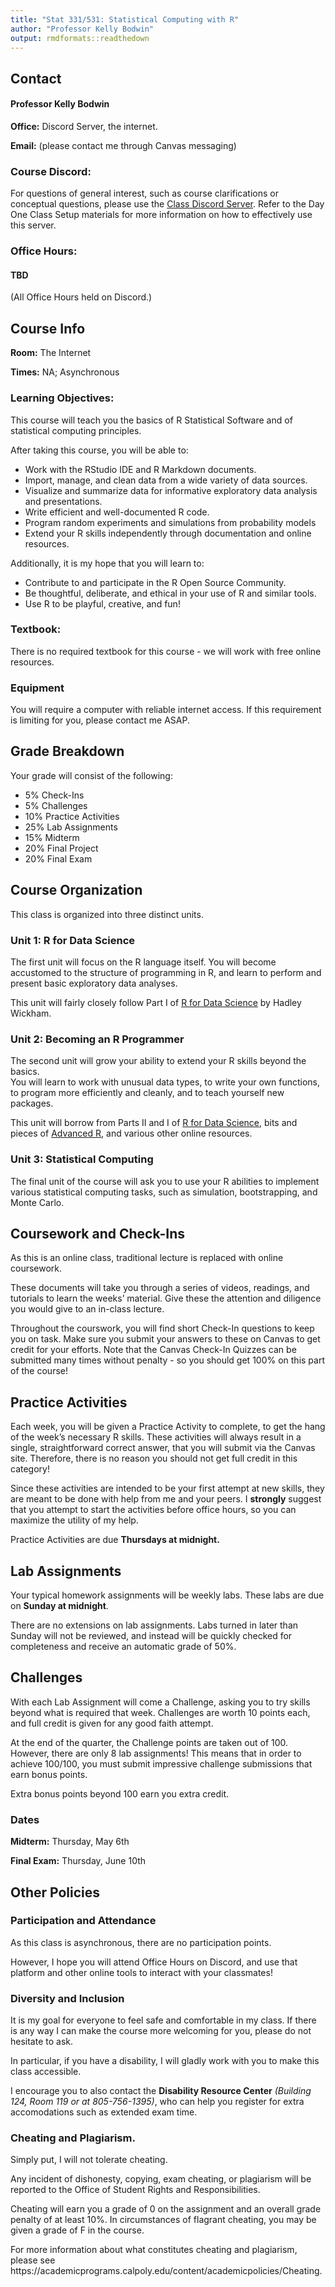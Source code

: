 ```yaml
---
title: "Stat 331/531: Statistical Computing with R"
author: "Professor Kelly Bodwin"
output: rmdformats::readthedown
---
```

## Contact

#### Professor Kelly Bodwin

**Office:** Discord Server, the internet.

**Email:** (please contact me through Canvas messaging)


### Course Discord:

For questions of general interest, such as course clarifications or conceptual questions, please use the [Class Discord Server](https://discord.gg/tuS3RjMWH7).  Refer to the Day One Class Setup
materials for more information on how to effectively use this server.


### Office Hours:

#### TBD

(All Office Hours held on Discord.)


## Course Info

**Room:** The Internet

**Times:** NA; Asynchronous

### Learning Objectives:

This course will teach you the basics of R Statistical Software and of statistical computing principles.

After taking this course, you will be able to:

* Work with the RStudio IDE and R Markdown documents.
* Import, manage, and clean data from a wide variety of data sources.
* Visualize and summarize data for informative exploratory data analysis and presentations.
* Write efficient and well-documented R code.
* Program random experiments and simulations from probability models
* Extend your R skills independently through documentation and online resources.

Additionally, it is my hope that you will learn to:

* Contribute to and participate in the R Open Source Community.
* Be thoughtful, deliberate, and ethical in your use of R and similar tools.
* Use R to be playful, creative, and fun!



### Textbook:

There is no required textbook for this course - we will work with free online resources.  

### Equipment

You will require a computer with reliable internet access.  If this requirement
is limiting for you, please contact me ASAP.


## Grade Breakdown

Your grade will consist of the following:

- 5% Check-Ins
- 5% Challenges
- 10% Practice Activities
- 25% Lab Assignments
- 15% Midterm
- 20% Final Project
- 20% Final Exam

## Course Organization

This class is organized into three distinct units.

### Unit 1:  R for Data Science

The first unit will focus on the R language itself.  You will become accustomed to the structure of programming in R, and learn to perform and present basic exploratory data analyses.  

This unit will fairly closely follow Part I of [R for Data Science](https://r4ds.had.co.nz/) by Hadley Wickham.


### Unit 2: Becoming an R Programmer

The second unit will grow your ability to extend your R skills beyond the basics.  
You will learn to work with unusual data types, to write your own functions, to 
program more efficiently and cleanly, and to teach yourself new packages.

This unit will borrow from Parts II and I of [R for Data Science](https://r4ds.had.co.nz/), 
bits and pieces of [Advanced R](https://adv-r.hadley.nz/), and various other online resources.


### Unit 3: Statistical Computing

The final unit of the course will ask you to use your R abilities to implement 
various statistical computing tasks, such as simulation, bootstrapping, and Monte Carlo.  

## Coursework and Check-Ins

As this is an online class, traditional lecture is replaced with online coursework.

These documents will take you through a series of videos, readings, and tutorials
to learn the weeks' material.  Give these the attention and diligence you would
give to an in-class lecture.

Throughout the courswork, you will find short Check-In questions to keep you on 
task.  Make sure you submit your answers to these on Canvas to get credit for
your efforts.  Note that the Canvas Check-In Quizzes can be submitted many times
without penalty - so you should get 100% on this part of the course!



## Practice Activities

Each week, you will be given a Practice Activity to complete, to get the hang of 
the week's necessary R skills.  These activities will always result in a single, 
straightforward correct answer, that you will submit via the Canvas site.  Therefore, 
there is no reason you should not get full credit in this category!

Since these activities are intended to be your first attempt at new skills, they 
are meant to be done with help from me and your peers. I **strongly** suggest that 
you attempt to start the activities before office hours, so you can maximize the 
utility of my help.

Practice Activities are due **Thursdays at midnight.**


## Lab Assignments

Your typical homework assignments will be weekly labs.  These labs are due on **Sunday at midnight**.  

There are no extensions on lab assignments. Labs turned in later than Sunday will not be reviewed, and instead will be quickly
checked for completeness and receive an automatic grade of 50%.

## Challenges

With each Lab Assignment will come a Challenge, asking you to try skills beyond
what is required that week.  Challenges are worth 10 points each, and full credit
is given for any good faith attempt.

At the end of the quarter, the Challenge points are taken out of 100.  However,
there are only 8 lab assignments!  This means that in order to achieve 100/100,
you must submit impressive challenge submissions that earn bonus points.

Extra bonus points beyond 100 earn you extra credit.


### Dates

**Midterm:** Thursday, May 6th

**Final Exam:** Thursday, June 10th


## Other Policies

### Participation and Attendance

As this class is asynchronous, there are no participation points.

However, I hope you will attend Office Hours on Discord, and use that platform
and other online tools to interact with your classmates!


### Diversity and Inclusion

It is my goal for everyone to feel safe and comfortable in my class. If there is any way
I can make the course more welcoming for you, please do not hesitate to ask.

In particular, if you have a disability, I will gladly work with you to make this class accessible.

I encourage you to also contact the **Disability Resource Center** *(Building 124, Room 119
or at 805-756-1395)*, who can help you register for extra accomodations such as extended
exam time.

### Cheating and Plagiarism.

Simply put, I will not tolerate cheating. 

Any incident of dishonesty, copying, exam cheating, or plagiarism will be reported to the Office of Student Rights and Responsibilities.

Cheating will earn you a grade of 0 on the assignment and an overall grade penalty of at least 10%.
In circumstances of flagrant cheating, you may be given a grade of F in the course.

For more information about what constitutes cheating and plagiarism, please see
https://academicprograms.calpoly.edu/content/academicpolicies/Cheating.